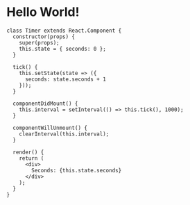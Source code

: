 

<Content>

# Hello World!

```react live=true
class Timer extends React.Component {
  constructor(props) {
    super(props);
    this.state = { seconds: 0 };
  }

  tick() {
    this.setState(state => ({
      seconds: state.seconds + 1
    }));
  }

  componentDidMount() {
    this.interval = setInterval(() => this.tick(), 1000);
  }

  componentWillUnmount() {
    clearInterval(this.interval);
  }

  render() {
    return (
      <div>
        Seconds: {this.state.seconds}
      </div>
    );
  }
}
```

</Content>
